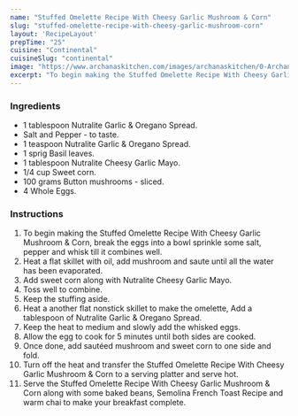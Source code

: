 ---
name: "Stuffed Omelette Recipe With Cheesy Garlic Mushroom & Corn"
slug: "stuffed-omelette-recipe-with-cheesy-garlic-mushroom-corn"
layout: 'RecipeLayout'
prepTime: "25"
cuisine: "Continental"
cuisineSlug: "continental"
image: "https://www.archanaskitchen.com/images/archanaskitchen/0-Archanas-Kitchen-Recipes/2018/Stuffed_Omelette_Recipe_With_Cheesy_Garlic_Mushroom_and_Corn-14.jpg"
excerpt: "To begin making the Stuffed Omelette Recipe With Cheesy Garlic Mushroom  Corn, break the eggs into a bowl sprinkle some salt, pepper and whisk till it combines well"
---

### Ingredients

- 1 tablespoon Nutralite Garlic & Oregano Spread.
- Salt and Pepper - to taste.
- 1 teaspoon Nutralite Garlic & Oregano Spread.
- 1 sprig Basil leaves.
- 1 tablespoon Nutralite Cheesy Garlic Mayo.
- 1/4 cup Sweet corn.
- 100 grams Button mushrooms - sliced.
- 4 Whole Eggs.

### Instructions

1. To begin making the Stuffed Omelette Recipe With Cheesy Garlic Mushroom & Corn, break the eggs into a bowl sprinkle some salt, pepper and whisk till it combines well.
1. Heat a flat skillet with oil, add mushroom and saute until all the water has been evaporated.
1. Add sweet corn along with Nutralite Cheesy Garlic Mayo.
1. Toss well to combine.
1. Keep the stuffing aside.
1. Heat a another flat nonstick skillet to make the omelette, Add a tablespoon of Nutralite Garlic & Oregano Spread.
1. Keep the heat to medium and slowly add the whisked eggs.
1. Allow the egg to cook for 5 minutes until both sides are cooked.
1. Once done,  add sautéed mushroom and sweet corn to one side and fold.
1. Turn off the heat and transfer the Stuffed Omelette Recipe With Cheesy Garlic Mushroom & Corn to a serving platter and serve hot.
1. Serve the Stuffed Omelette Recipe With Cheesy Garlic Mushroom & Corn along with some baked beans, Semolina French Toast Recipe and warm chai to make your breakfast complete.

